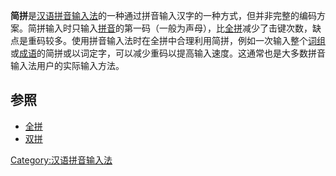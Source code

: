 {{Unreferenced|time=2021-12-25T03:47:21+00:00}}
'''简拼'''是[[汉语拼音输入法|汉语拼音输入法]]的一种通过拼音输入汉字的一种方式，但并非完整的编码方案。简拼输入时只输入[[拼音|拼音]]的第一码（一般为声母），比[[全拼|全拼]]减少了击键次数，缺点是重码较多。使用拼音输入法时在全拼中合理利用简拼，例如一次输入整个[[词组|词组]]或[[成语|成语]]的简拼或以词定字，可以减少重码以提高输入速度。这通常也是大多数拼音输入法用户的实际输入方法。

==参照==
*[[全拼|全拼]]
*[[双拼|双拼]]


{{计算机小作品}}
{{漢語輸入法}}

[[Category:汉语拼音输入法|Category:汉语拼音输入法]]